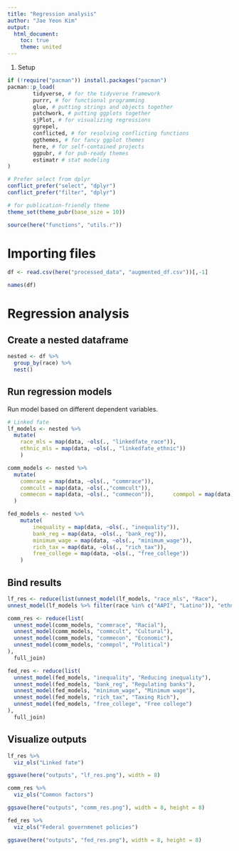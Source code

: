 ```yaml
---
title: "Regression analysis"
author: "Jae Yeon Kim"
output:
  html_document: 
    toc: true
    theme: united
---
```


#. Setup 

```r
if (!require("pacman")) install.packages("pacman")
pacman::p_load(
        tidyverse, # for the tidyverse framework 
        purrr, # for functional programming
        glue, # putting strings and objects together
        patchwork, # putting ggplots together 
        sjPlot, # for visualizing regressions
        ggrepel, 
        conflicted, # for resolving conflicting functions
        ggthemes, # for fancy ggplot themes
        here, # for self-contained projects
        ggpubr, # for pub-ready themes
        estimatr # stat modeling
)

# Prefer select from dplyr 
conflict_prefer("select", "dplyr")
conflict_prefer("filter", "dplyr")

# for publication-friendly theme 
theme_set(theme_pubr(base_size = 10))

source(here("functions", "utils.r"))
```

# Importing files 

```r
df <- read.csv(here("processed_data", "augmented_df.csv"))[,-1]

names(df)
```

# Regression analysis

## Create a nested dataframe 

```r
nested <- df %>%
  group_by(race) %>%
  nest()
```

## Run regression models 

Run model based on different dependent variables.

```r
# Linked fate
lf_models <- nested %>%
  mutate(
    race_mls = map(data, ~ols(., "linkedfate_race")),
    ethnic_mls = map(data, ~ols(., "linkedfate_ethnic"))
    )

comm_models <- nested %>%
  mutate( 
    commrace = map(data, ~ols(., "commrace")),
    commcult = map(data, ~ols(.,"commcult")),
    commecon = map(data, ~ols(., "commecon")),      commpol = map(data, ~ols(.,"commpol"))
  )

fed_models <- nested %>%
    mutate(
        inequality = map(data, ~ols(., "inequality")),
        bank_reg = map(data, ~ols(., "bank_reg")),
        minimum_wage = map(data, ~ols(., "minimum_wage")),
        rich_tax = map(data, ~ols(., "rich_tax")),
        free_college = map(data, ~ols(., "free_college"))
    )
```

## Bind results 

```r
lf_res <- reduce(list(unnest_model(lf_models, "race_mls", "Race"),
unnest_model(lf_models %>% filter(race %in% c("AAPI", "Latino")), "ethnic_mls", "Ethnic")), full_join)

comm_res <- reduce(list(
  unnest_model(comm_models, "commrace", "Racial"),
  unnest_model(comm_models, "commcult", "Cultural"), 
  unnest_model(comm_models, "commecon", "Economic"),
  unnest_model(comm_models, "commpol", "Political")
),
  full_join)

fed_res <- reduce(list(
  unnest_model(fed_models, "inequality", "Reducing inequality"),
  unnest_model(fed_models, "bank_reg", "Regulating banks"),
  unnest_model(fed_models, "minimum_wage", "Minimum wage"),
  unnest_model(fed_models, "rich_tax", "Taxing Rich"),
  unnest_model(fed_models, "free_college", "Free college")
),
  full_join)
```

## Visualize outputs 

```r
lf_res %>%
  viz_ols("Linked fate")

ggsave(here("outputs", "lf_res.png"), width = 8)

comm_res %>%
  viz_ols("Common factors")

ggsave(here("outputs", "comm_res.png"), width = 8, height = 8)

fed_res %>%
  viz_ols("Federal governmenet policies")

ggsave(here("outputs", "fed_res.png"), width = 8, height = 8)
```

